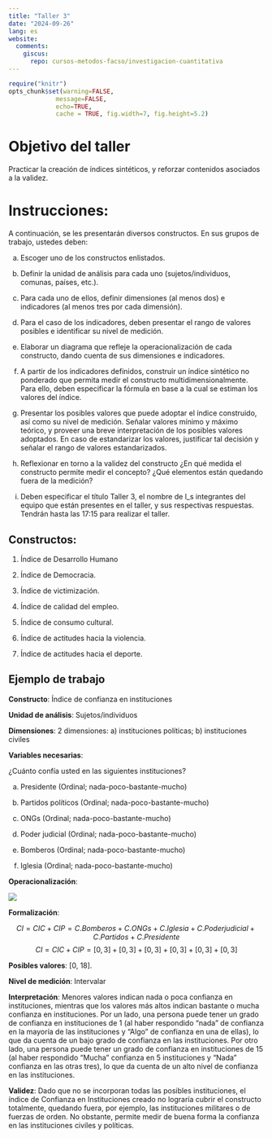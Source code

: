 ```yaml
---
title: "Taller 3"
date: "2024-09-26"
lang: es
website:
  comments:
    giscus:
      repo: cursos-metodos-facso/investigacion-cuantitativa
---
```


```r
require("knitr")
opts_chunk$set(warning=FALSE,
             message=FALSE,
             echo=TRUE,
             cache = TRUE, fig.width=7, fig.height=5.2)
```

# Objetivo del taller

Practicar la creación de índices sintéticos, y reforzar contenidos asociados a la validez.


# Instrucciones: 

A continuación, se les presentarán diversos constructos. En sus grupos de trabajo, ustedes deben:


a) Escoger uno de los constructos enlistados.

b) Definir la unidad de análisis para cada uno (sujetos/individuos, comunas, países, etc.). 

c) Para cada uno de ellos, definir dimensiones (al menos dos) e indicadores (al menos tres por cada dimensión). 

d) Para el caso de los indicadores, deben presentar el rango de valores posibles e identificar su nivel de medición. 

e) Elaborar un diagrama que refleje la operacionalización de cada constructo, dando cuenta de sus dimensiones e indicadores. 

f) A partir de los indicadores definidos, construir un índice sintético no ponderado que permita medir el constructo multidimensionalmente. Para ello, deben especificar la fórmula en base a la cual se estiman los valores del índice. 

g) Presentar los posibles valores que puede adoptar el índice construido, así como su nivel de medición. Señalar valores mínimo y máximo teórico, y proveer una breve interpretación de los posibles valores adoptados. En caso de estandarizar los valores, justificar tal decisión y señalar el rango de valores estandarizados. 

h) Reflexionar en torno a la validez del constructo ¿En qué medida el constructo permite medir el concepto? ¿Qué elementos están quedando fuera de la medición? 

i) Deben especificar el título Taller 3, el nombre de l_s integrantes del equipo que están presentes en el taller, y sus respectivas respuestas. Tendrán hasta las 17:15 para realizar el taller.


## Constructos:

1) Índice de Desarrollo Humano

2) Índice de Democracia. 

3) Índice de victimización. 

4) Índice de calidad del empleo. 

5) Índice de consumo cultural. 

6) Índice de actitudes hacia la violencia. 

7) Índice de actitudes hacia el deporte. 


## Ejemplo de trabajo

**Constructo**: Índice de confianza en instituciones

**Unidad de análisis**: Sujetos/individuos

**Dimensiones**: 2 dimensiones: a) instituciones políticas; b) instituciones civiles

**Variables necesarias**: 

¿Cuánto confía usted en las siguientes instituciones?

a) Presidente (Ordinal; nada-poco-bastante-mucho)

b) Partidos políticos (Ordinal; nada-poco-bastante-mucho)

c) ONGs (Ordinal; nada-poco-bastante-mucho)

d) Poder judicial (Ordinal; nada-poco-bastante-mucho)

e) Bomberos (Ordinal; nada-poco-bastante-mucho)

f) Iglesia (Ordinal; nada-poco-bastante-mucho)

**Operacionalización**:

![](../files/operacionalizacion.png)


**Formalización**: 

$$CI = CIC + CIP = C. Bomberos + C. ONGs + C. Iglesia + C. Poder judicial + C. Partidos + C. Presidente$$ 
$$CI = CIC + CIP =  [0, 3]      +     [0, 3]   +     [0,3]     +          [0, 3]          +      [0, 3]     +       [0,3] $$

**Posibles valores**: [0, 18]. 

**Nivel de medición**: Intervalar

**Interpretación**: Menores valores indican nada o poca confianza en instituciones, mientras que los valores más altos indican bastante o mucha confianza en instituciones. Por un lado, una persona puede tener un grado de confianza en instituciones de 1 (al haber respondido “nada” de confianza en la mayoría de las instituciones y “Algo” de confianza en una de ellas), lo que da cuenta de un bajo grado de confianza en las instituciones. Por otro lado, una persona puede tener un grado de confianza en instituciones de 15 (al haber respondido “Mucha” confianza en 5 instituciones y “Nada” confianza en las otras tres), lo que da cuenta de un alto nivel de confianza en las instituciones.

**Validez**: Dado que no se incorporan todas las posibles instituciones, el índice de Confianza en Instituciones creado no lograría cubrir el constructo totalmente, quedando fuera, por ejemplo, las instituciones militares o de fuerzas de orden. No obstante, permite medir de buena forma la confianza en las instituciones civiles y políticas.
